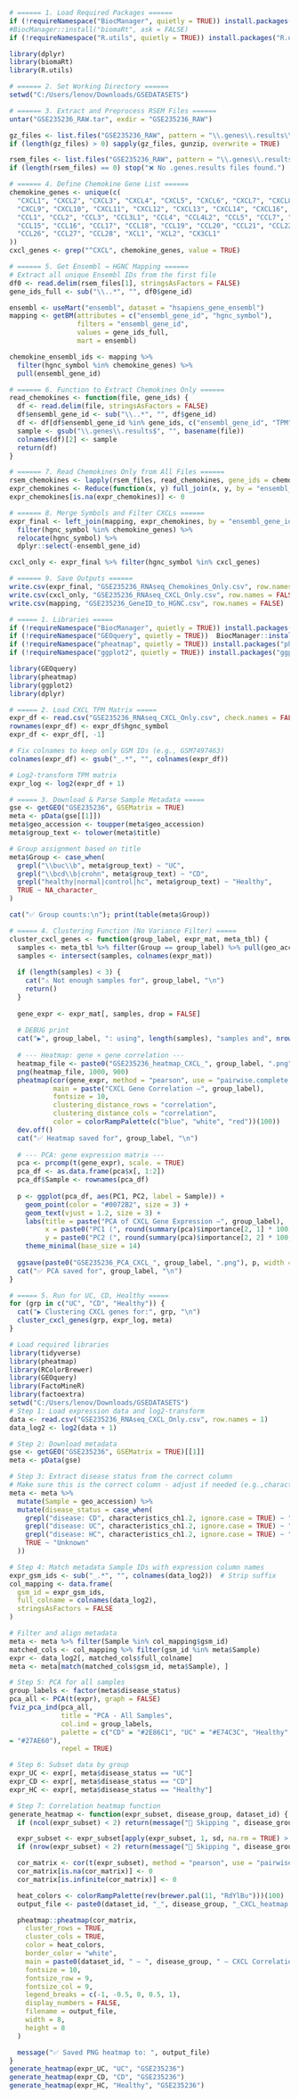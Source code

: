 ```{r}

# ====== 1. Load Required Packages ======
if (!requireNamespace("BiocManager", quietly = TRUE)) install.packages("BiocManager")
#BiocManager::install("biomaRt", ask = FALSE)
if (!requireNamespace("R.utils", quietly = TRUE)) install.packages("R.utils")

library(dplyr)
library(biomaRt)
library(R.utils)

# ====== 2. Set Working Directory ======
setwd("C:/Users/lenov/Downloads/GSEDATASETS")

# ====== 3. Extract and Preprocess RSEM Files ======
untar("GSE235236_RAW.tar", exdir = "GSE235236_RAW")

gz_files <- list.files("GSE235236_RAW", pattern = "\\.genes\\.results\\.gz$", full.names = TRUE, recursive = TRUE)
if (length(gz_files) > 0) sapply(gz_files, gunzip, overwrite = TRUE)

rsem_files <- list.files("GSE235236_RAW", pattern = "\\.genes\\.results$", full.names = TRUE, recursive = TRUE)
if (length(rsem_files) == 0) stop("❌ No .genes.results files found.")

# ====== 4. Define Chemokine Gene List ======
chemokine_genes <- unique(c(
  "CXCL1", "CXCL2", "CXCL3", "CXCL4", "CXCL5", "CXCL6", "CXCL7", "CXCL8",
  "CXCL9", "CXCL10", "CXCL11", "CXCL12", "CXCL13", "CXCL14", "CXCL16", "CXCL17", "PPBP",
  "CCL1", "CCL2", "CCL3", "CCL3L1", "CCL4", "CCL4L2", "CCL5", "CCL7", "CCL8", "CCL11", "CCL13", "CCL14",
  "CCL15", "CCL16", "CCL17", "CCL18", "CCL19", "CCL20", "CCL21", "CCL22", "CCL23", "CCL24", "CCL25", 
  "CCL26", "CCL27", "CCL28", "XCL1", "XCL2", "CX3CL1"
))
cxcl_genes <- grep("^CXCL", chemokine_genes, value = TRUE)

# ====== 5. Get Ensembl → HGNC Mapping ======
# Extract all unique Ensembl IDs from the first file
df0 <- read.delim(rsem_files[1], stringsAsFactors = FALSE)
gene_ids_full <- sub("\\..*", "", df0$gene_id)

ensembl <- useMart("ensembl", dataset = "hsapiens_gene_ensembl")
mapping <- getBM(attributes = c("ensembl_gene_id", "hgnc_symbol"),
                 filters = "ensembl_gene_id",
                 values = gene_ids_full,
                 mart = ensembl)

chemokine_ensembl_ids <- mapping %>%
  filter(hgnc_symbol %in% chemokine_genes) %>%
  pull(ensembl_gene_id)

# ====== 6. Function to Extract Chemokines Only ======
read_chemokines <- function(file, gene_ids) {
  df <- read.delim(file, stringsAsFactors = FALSE)
  df$ensembl_gene_id <- sub("\\..*", "", df$gene_id)
  df <- df[df$ensembl_gene_id %in% gene_ids, c("ensembl_gene_id", "TPM")]
  sample <- gsub("\\.genes\\.results$", "", basename(file))
  colnames(df)[2] <- sample
  return(df)
}

# ====== 7. Read Chemokines Only from All Files ======
rsem_chemokines <- lapply(rsem_files, read_chemokines, gene_ids = chemokine_ensembl_ids)
expr_chemokines <- Reduce(function(x, y) full_join(x, y, by = "ensembl_gene_id"), rsem_chemokines)
expr_chemokines[is.na(expr_chemokines)] <- 0

# ====== 8. Merge Symbols and Filter CXCLs ======
expr_final <- left_join(mapping, expr_chemokines, by = "ensembl_gene_id") %>%
  filter(hgnc_symbol %in% chemokine_genes) %>%
  relocate(hgnc_symbol) %>%
  dplyr::select(-ensembl_gene_id)

cxcl_only <- expr_final %>% filter(hgnc_symbol %in% cxcl_genes)

# ====== 9. Save Outputs ======
write.csv(expr_final, "GSE235236_RNAseq_Chemokines_Only.csv", row.names = FALSE)
write.csv(cxcl_only, "GSE235236_RNAseq_CXCL_Only.csv", row.names = FALSE)
write.csv(mapping, "GSE235236_GeneID_to_HGNC.csv", row.names = FALSE)


```

```{r}

# ===== 1. Libraries =====
if (!requireNamespace("BiocManager", quietly = TRUE)) install.packages("BiocManager")
if (!requireNamespace("GEOquery", quietly = TRUE))  BiocManager::install("GEOquery", ask = FALSE)
if (!requireNamespace("pheatmap", quietly = TRUE)) install.packages("pheatmap")
if (!requireNamespace("ggplot2", quietly = TRUE)) install.packages("ggplot2")

library(GEOquery)
library(pheatmap)
library(ggplot2)
library(dplyr)

# ===== 2. Load CXCL TPM Matrix =====
expr_df <- read.csv("GSE235236_RNAseq_CXCL_Only.csv", check.names = FALSE)
rownames(expr_df) <- expr_df$hgnc_symbol
expr_df <- expr_df[, -1]

# Fix colnames to keep only GSM IDs (e.g., GSM7497463)
colnames(expr_df) <- gsub("_.*", "", colnames(expr_df))

# Log2-transform TPM matrix
expr_log <- log2(expr_df + 1)

# ===== 3. Download & Parse Sample Metadata =====
gse <- getGEO("GSE235236", GSEMatrix = TRUE)
meta <- pData(gse[[1]])
meta$geo_accession <- toupper(meta$geo_accession)
meta$group_text <- tolower(meta$title)

# Group assignment based on title
meta$Group <- case_when(
  grepl("\\buc\\b", meta$group_text) ~ "UC",
  grepl("\\bcd\\b|crohn", meta$group_text) ~ "CD",
  grepl("healthy|normal|control|hc", meta$group_text) ~ "Healthy",
  TRUE ~ NA_character_
)

cat("✅ Group counts:\n"); print(table(meta$Group))

# ===== 4. Clustering Function (No Variance Filter) =====
cluster_cxcl_genes <- function(group_label, expr_mat, meta_tbl) {
  samples <- meta_tbl %>% filter(Group == group_label) %>% pull(geo_accession)
  samples <- intersect(samples, colnames(expr_mat))
  
  if (length(samples) < 3) {
    cat("⚠ Not enough samples for", group_label, "\n")
    return()
  }
  
  gene_expr <- expr_mat[, samples, drop = FALSE]
  
  # DEBUG print
  cat("▶", group_label, ": using", length(samples), "samples and", nrow(gene_expr), "genes\n")
  
  # --- Heatmap: gene × gene correlation ---
  heatmap_file <- paste0("GSE235236_heatmap_CXCL_", group_label, ".png")
  png(heatmap_file, 1000, 900)
  pheatmap(cor(gene_expr, method = "pearson", use = "pairwise.complete.obs"),
           main = paste("CXCL Gene Correlation –", group_label),
           fontsize = 10,
           clustering_distance_rows = "correlation",
           clustering_distance_cols = "correlation",
           color = colorRampPalette(c("blue", "white", "red"))(100))
  dev.off()
  cat("✅ Heatmap saved for", group_label, "\n")
  
  # --- PCA: gene expression matrix ---
  pca <- prcomp(t(gene_expr), scale. = TRUE)
  pca_df <- as.data.frame(pca$x[, 1:2])
  pca_df$Sample <- rownames(pca_df)
  
  p <- ggplot(pca_df, aes(PC1, PC2, label = Sample)) +
    geom_point(color = "#0072B2", size = 3) +
    geom_text(vjust = 1.2, size = 3) +
    labs(title = paste("PCA of CXCL Gene Expression –", group_label),
         x = paste0("PC1 (", round(summary(pca)$importance[2, 1] * 100, 1), "%)"),
         y = paste0("PC2 (", round(summary(pca)$importance[2, 2] * 100, 1), "%)")) +
    theme_minimal(base_size = 14)
  
  ggsave(paste0("GSE235236_PCA_CXCL_", group_label, ".png"), p, width = 8, height = 6)
  cat("✅ PCA saved for", group_label, "\n")
}

# ===== 5. Run for UC, CD, Healthy =====
for (grp in c("UC", "CD", "Healthy")) {
  cat("▶ Clustering CXCL genes for:", grp, "\n")
  cluster_cxcl_genes(grp, expr_log, meta)
}


```
```{r}

# Load required libraries
library(tidyverse)
library(pheatmap)
library(RColorBrewer)
library(GEOquery)
library(FactoMineR)
library(factoextra)
setwd("C:/Users/lenov/Downloads/GSEDATASETS")
# Step 1: Load expression data and log2-transform
data <- read.csv("GSE235236_RNAseq_CXCL_Only.csv", row.names = 1)
data_log2 <- log2(data + 1)

# Step 2: Download metadata
gse <- getGEO("GSE235236", GSEMatrix = TRUE)[[1]]
meta <- pData(gse)

# Step 3: Extract disease status from the correct column
# Make sure this is the correct column - adjust if needed (e.g.,characteristics_ch1.2)
meta <- meta %>%
  mutate(Sample = geo_accession) %>%
  mutate(disease_status = case_when(
    grepl("disease: CD", characteristics_ch1.2, ignore.case = TRUE) ~ "CD",
    grepl("disease: UC", characteristics_ch1.2, ignore.case = TRUE) ~ "UC",
    grepl("disease: HC", characteristics_ch1.2, ignore.case = TRUE) ~ "Healthy",
    TRUE ~ "Unknown"
  ))

# Step 4: Match metadata Sample IDs with expression column names
expr_gsm_ids <- sub("_.*", "", colnames(data_log2))  # Strip suffix
col_mapping <- data.frame(
  gsm_id = expr_gsm_ids,
  full_colname = colnames(data_log2),
  stringsAsFactors = FALSE
)

# Filter and align metadata
meta <- meta %>% filter(Sample %in% col_mapping$gsm_id)
matched_cols <- col_mapping %>% filter(gsm_id %in% meta$Sample)
expr <- data_log2[, matched_cols$full_colname]
meta <- meta[match(matched_cols$gsm_id, meta$Sample), ]

# Step 5: PCA for all samples
group_labels <- factor(meta$disease_status)
pca_all <- PCA(t(expr), graph = FALSE)
fviz_pca_ind(pca_all,
             title = "PCA - All Samples",
             col.ind = group_labels,
             palette = c("CD" = "#2E86C1", "UC" = "#E74C3C", "Healthy"
= "#27AE60"),
             repel = TRUE)

# Step 6: Subset data by group
expr_UC <- expr[, meta$disease_status == "UC"]
expr_CD <- expr[, meta$disease_status == "CD"]
expr_HC <- expr[, meta$disease_status == "Healthy"]

# Step 7: Correlation heatmap function
generate_heatmap <- function(expr_subset, disease_group, dataset_id) {
  if (ncol(expr_subset) < 2) return(message("🚫 Skipping ", disease_group, ": not enough samples"))

  expr_subset <- expr_subset[apply(expr_subset, 1, sd, na.rm = TRUE) > 0, ]
  if (nrow(expr_subset) < 2) return(message("🚫 Skipping ", disease_group, ": not enough variable genes"))

  cor_matrix <- cor(t(expr_subset), method = "pearson", use = "pairwise.complete.obs")
  cor_matrix[is.na(cor_matrix)] <- 0
  cor_matrix[is.infinite(cor_matrix)] <- 0

  heat_colors <- colorRampPalette(rev(brewer.pal(11, "RdYlBu")))(100)
  output_file <- paste0(dataset_id, "_", disease_group, "_CXCL_heatmap.png")

  pheatmap::pheatmap(cor_matrix,
    cluster_rows = TRUE,
    cluster_cols = TRUE,
    color = heat_colors,
    border_color = "white",
    main = paste0(dataset_id, " – ", disease_group, " – CXCL Correlation Heatmap"),
    fontsize = 10,
    fontsize_row = 9,
    fontsize_col = 9,
    legend_breaks = c(-1, -0.5, 0, 0.5, 1),
    display_numbers = FALSE,
    filename = output_file,
    width = 8,
    height = 8
  )

  message("✅ Saved PNG heatmap to: ", output_file)
}
generate_heatmap(expr_UC, "UC", "GSE235236")
generate_heatmap(expr_CD, "CD", "GSE235236")
generate_heatmap(expr_HC, "Healthy", "GSE235236")


```


